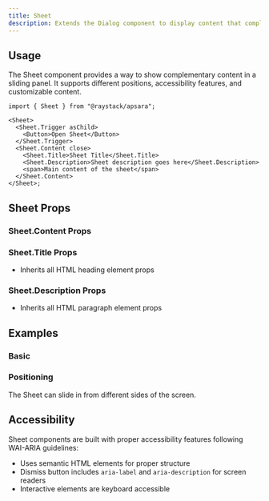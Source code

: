 ```yaml
---
title: Sheet
description: Extends the Dialog component to display content that complements the main content of the screen.
---
```



<Demo data={playground} />

## Usage

The Sheet component provides a way to show complementary content in a sliding panel. It supports different positions, accessibility features, and customizable content.

```tsx
import { Sheet } from "@raystack/apsara";

<Sheet>
  <Sheet.Trigger asChild>
    <Button>Open Sheet</Button>
  </Sheet.Trigger>
  <Sheet.Content close>
    <Sheet.Title>Sheet Title</Sheet.Title>
    <Sheet.Description>Sheet description goes here</Sheet.Description>
    <span>Main content of the sheet</span>
  </Sheet.Content>
</Sheet>;
```

## Sheet Props

<auto-type-table path="./props.ts" name="SheetProps" />

### Sheet.Content Props

<auto-type-table path="./props.ts" name="SheetContentProps" />

### Sheet.Title Props

- Inherits all HTML heading element props

### Sheet.Description Props

- Inherits all HTML paragraph element props

## Examples

### Basic

<Demo data={basicDemo} />

### Positioning

The Sheet can slide in from different sides of the screen.

<Demo data={positionDemo} />

## Accessibility

Sheet components are built with proper accessibility features following WAI-ARIA guidelines:

- Uses semantic HTML elements for proper structure
- Dismiss button includes `aria-label` and `aria-description` for screen readers
- Interactive elements are keyboard accessible
